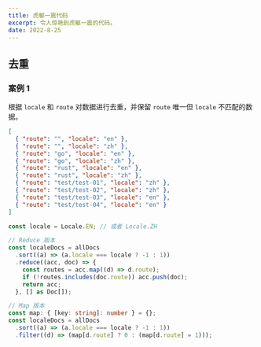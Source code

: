 ```yaml
---
title: 虎躯一震代码
excerpt: 令人惊艳到虎躯一震的代码。
date: 2022-8-25
---
```


## 去重

### 案例 1

根据 `locale` 和 `route` 对数据进行去重，并保留 `route` 唯一但 `locale` 不匹配的数据。

```json title="测试数据"
[
  { "route": "", "locale": "en" },
  { "route": "", "locale": "zh" },
  { "route": "go", "locale": "en" },
  { "route": "go", "locale": "zh" },
  { "route": "rust", "locale": "en" },
  { "route": "rust", "locale": "zh" },
  { "route": "test/test-01", "locale": "zh" },
  { "route": "test/test-02", "locale": "zh" },
  { "route": "test/test-03", "locale": "en" },
  { "route": "test/test-04", "locale": "en" }
]
```

```ts title="解决方案"
const locale = Locale.EN; // 或者 Locale.ZH

// Reduce 版本
const localeDocs = allDocs
  .sort((a) => (a.locale === locale ? -1 : 1))
  .reduce((acc, doc) => {
    const routes = acc.map((d) => d.route);
    if (!routes.includes(doc.route)) acc.push(doc);
    return acc;
  }, [] as Doc[]);

// Map 版本
const map: { [key: string]: number } = {};
const localeDocs = allDocs
  .sort((a) => (a.locale === locale ? -1 : 1))
  .filter((d) => (map[d.route] ? 0 : (map[d.route] = 1)));
```
